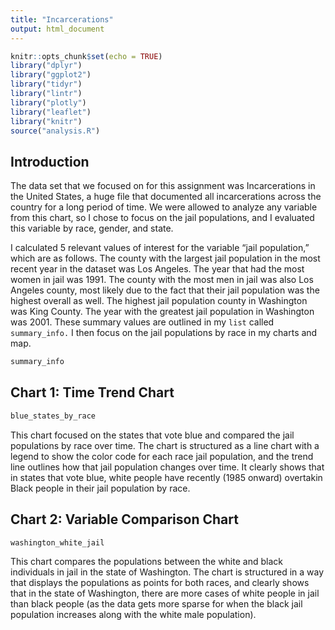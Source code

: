 ```yaml
---
title: "Incarcerations"
output: html_document
---
```


```r
knitr::opts_chunk$set(echo = TRUE)
library("dplyr")
library("ggplot2")
library("tidyr")
library("lintr")
library("plotly")
library("leaflet")
library("knitr")
source("analysis.R")
```

## Introduction

The data set that we focused on for this assignment was Incarcerations in the United States, a huge file that documented all incarcerations across the country for a long period of time. We were allowed to analyze any variable from this chart, so I chose to focus on the jail populations, and I evaluated this variable by race, gender, and state. 

I calculated 5 relevant values of interest for the variable "jail population," which are as follows. The county with the largest jail population in the most recent year in the dataset was Los Angeles. The year that had the most women in jail was 1991. The county with the most men in jail was also Los Angeles county, most likely due to the fact that their jail population was the highest overall as well. The highest jail population county in Washington was King County. The year with the greatest jail population in Washington was 2001. These summary values are outlined in my `list` called `summary_info.` I then focus on the jail populations by race in my charts and map. 

```r
summary_info
```
## Chart 1: Time Trend Chart
``` r
blue_states_by_race
```

This chart focused on the states that vote blue and compared the jail populations by race over time. The chart is structured as a line chart with a legend to show the color code for each race jail population, and the trend line outlines how that jail population changes over time. It clearly shows that in states that vote blue, white people have recently (1985 onward) overtakin Black people in their jail population by race. 











## Chart 2: Variable Comparison Chart


```r
washington_white_jail
```

This chart compares the populations between the white and black individuals in jail in the state of Washington. The chart is structured in a way that displays the populations as points for both races, and clearly shows that in the state of Washington, there are more cases of white people in jail than black people (as the data gets more sparse for when the black jail population increases along with the white male population).













